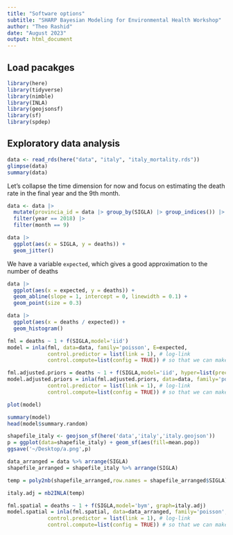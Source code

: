 ```yaml
---
title: "Software options"
subtitle: "SHARP Bayesian Modeling for Environmental Health Workshop"
author: "Theo Rashid"
date: "August 2023"
output: html_document
---
```


## Load pacakges
```r
library(here)
library(tidyverse)
library(nimble)
library(INLA)
library(geojsonsf)
library(sf)
library(spdep)
```

## Exploratory data analysis

```r
data <- read_rds(here("data", "italy", "italy_mortality.rds"))
glimpse(data)
summary(data)
```

Let's collapse the time dimension for now and focus on estimating the death rate in the final year and the 9th month.

```r
data <- data |>
  mutate(provincia_id = data |> group_by(SIGLA) |> group_indices()) |>
  filter(year == 2018) |>
  filter(month == 9)
```

```r
data |>
  ggplot(aes(x = SIGLA, y = deaths)) +
  geom_jitter()
```

We have a variable `expected`, which gives a good approximation to the number of deaths
```r
data |>
  ggplot(aes(x = expected, y = deaths)) +
  geom_abline(slope = 1, intercept = 0, linewidth = 0.1) +
  geom_point(size = 0.3)
```

```r
data |>
  ggplot(aes(x = deaths / expected)) +
  geom_histogram()
```

```r
fml = deaths ~ 1 + f(SIGLA,model='iid')
model = inla(fml, data=data, family='poisson', E=expected, 
             control.predictor = list(link = 1), # log-link
             control.compute=list(config = TRUE)) # so that we can make draws of posterior
```

```r
fml.adjusted.priors = deaths ~ 1 + f(SIGLA,model='iid', hyper=list(prec=list(prior='loggamma', param=c(0.1,0.1))))
model.adjusted.priors = inla(fml.adjusted.priors, data=data, family='poisson', E=expected, 
             control.predictor = list(link = 1), # log-link
             control.compute=list(config = TRUE)) # so that we can make draws of posterior
```

```r
plot(model)
```

```r
summary(model)
head(model$summary.random)
```

```r
shapefile_italy <- geojson_sf(here('data','italy','italy.geojson'))
p = ggplot(data=shapefile_italy) + geom_sf(aes(fill=mean.pop))
ggsave('~/Desktop/a.png',p)
```

```r
data_arranged = data %>% arrange(SIGLA)
shapefile_arranged = shapefile_italy %>% arrange(SIGLA)

temp = poly2nb(shapefile_arranged,row.names = shapefile_arranged$SIGLA)

italy.adj = nb2INLA(temp)
```

```r
fml.spatial = deaths ~ 1 + f(SIGLA,model='bym', graph=italy.adj)
model.spatial = inla(fml.spatial, data=data_arranged, family='poisson', E=expected, 
             control.predictor = list(link = 1), # log-link
             control.compute=list(config = TRUE)) # so that we can make draws of posterior
```
